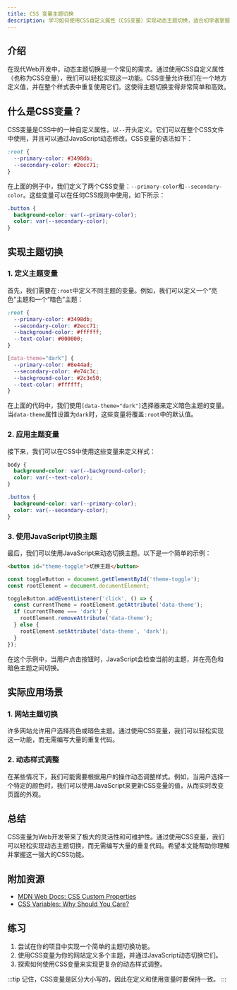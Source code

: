 ```yaml
---
title: CSS 变量主题切换
description: 学习如何使用CSS自定义属性（CSS变量）实现动态主题切换，适合初学者掌握这一强大的CSS功能。
---
```


## 介绍

在现代Web开发中，动态主题切换是一个常见的需求。通过使用CSS自定义属性（也称为CSS变量），我们可以轻松实现这一功能。CSS变量允许我们在一个地方定义值，并在整个样式表中重复使用它们。这使得主题切换变得非常简单和高效。

## 什么是CSS变量？

CSS变量是CSS中的一种自定义属性，以`--`开头定义。它们可以在整个CSS文件中使用，并且可以通过JavaScript动态修改。CSS变量的语法如下：

```css
:root {
  --primary-color: #3498db;
  --secondary-color: #2ecc71;
}
```

在上面的例子中，我们定义了两个CSS变量：`--primary-color`和`--secondary-color`。这些变量可以在任何CSS规则中使用，如下所示：

```css
.button {
  background-color: var(--primary-color);
  color: var(--secondary-color);
}
```

## 实现主题切换

### 1. 定义主题变量

首先，我们需要在`:root`中定义不同主题的变量。例如，我们可以定义一个“亮色”主题和一个“暗色”主题：

```css
:root {
  --primary-color: #3498db;
  --secondary-color: #2ecc71;
  --background-color: #ffffff;
  --text-color: #000000;
}

[data-theme="dark"] {
  --primary-color: #8e44ad;
  --secondary-color: #e74c3c;
  --background-color: #2c3e50;
  --text-color: #ffffff;
}
```

在上面的代码中，我们使用`[data-theme="dark"]`选择器来定义暗色主题的变量。当`data-theme`属性设置为`dark`时，这些变量将覆盖`:root`中的默认值。

### 2. 应用主题变量

接下来，我们可以在CSS中使用这些变量来定义样式：

```css
body {
  background-color: var(--background-color);
  color: var(--text-color);
}

.button {
  background-color: var(--primary-color);
  color: var(--secondary-color);
}
```

### 3. 使用JavaScript切换主题

最后，我们可以使用JavaScript来动态切换主题。以下是一个简单的示例：

```html
<button id="theme-toggle">切换主题</button>
```

```javascript
const toggleButton = document.getElementById('theme-toggle');
const rootElement = document.documentElement;

toggleButton.addEventListener('click', () => {
  const currentTheme = rootElement.getAttribute('data-theme');
  if (currentTheme === 'dark') {
    rootElement.removeAttribute('data-theme');
  } else {
    rootElement.setAttribute('data-theme', 'dark');
  }
});
```

在这个示例中，当用户点击按钮时，JavaScript会检查当前的主题，并在亮色和暗色主题之间切换。

## 实际应用场景

### 1. 网站主题切换

许多网站允许用户选择亮色或暗色主题。通过使用CSS变量，我们可以轻松实现这一功能，而无需编写大量的重复代码。

### 2. 动态样式调整

在某些情况下，我们可能需要根据用户的操作动态调整样式。例如，当用户选择一个特定的颜色时，我们可以使用JavaScript来更新CSS变量的值，从而实时改变页面的外观。

## 总结

CSS变量为Web开发带来了极大的灵活性和可维护性。通过使用CSS变量，我们可以轻松实现动态主题切换，而无需编写大量的重复代码。希望本文能帮助你理解并掌握这一强大的CSS功能。

## 附加资源

- [MDN Web Docs: CSS Custom Properties](https://developer.mozilla.org/en-US/docs/Web/CSS/Using_CSS_custom_properties)
- [CSS Variables: Why Should You Care?](https://css-tricks.com/css-variables-why-should-you-care/)

## 练习

1. 尝试在你的项目中实现一个简单的主题切换功能。
2. 使用CSS变量为你的网站定义多个主题，并通过JavaScript动态切换它们。
3. 探索如何使用CSS变量来实现更复杂的动态样式调整。

:::tip
记住，CSS变量是区分大小写的，因此在定义和使用变量时要保持一致。
:::